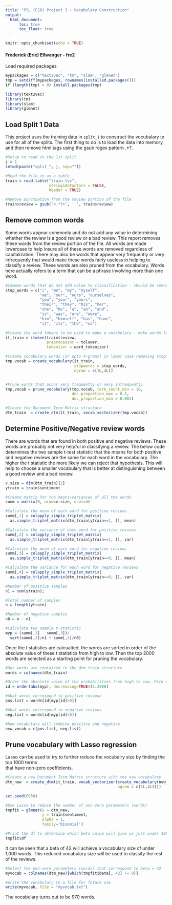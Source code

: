 ---
title: "PSL (F20) Project 3 - Vocabulary Construction"
output:    
  html_document:
      toc: true
      toc_float: true
---

```{r setup, include=FALSE}
knitr::opts_chunk$set(echo = TRUE)
```
#### Frederick (Eric) Ellwanger - fre2 


Load required packages
```{r message=FALSE, warning=FALSE}
mypackages = c("text2vec", "tm", "slam", "glmnet")   
tmp = setdiff(mypackages, rownames(installed.packages())) 
if (length(tmp) > 0) install.packages(tmp)

library(text2vec)
library(tm)
library(slam)
library(glmnet)
```


## Load Split 1 Data  
This project uses the training data in `split_1` to construct the vocubalary to use for all of the splits. The first thing to do is to load the data into memory and then remove html tags using the gsub regex pattern .*?.

```{r message=FALSE, warning=FALSE}
#Setup to read in the 1st split
j = 1
setwd(paste("split_", j, sep=""))

#Read the file in as a table
train = read.table("train.tsv",
                   stringsAsFactors = FALSE,
                   header = TRUE)

#Remove punctuation from the review portion of the file
train$review = gsub('<.*?>', ' ', train$review)
```

## Remove common words  
Some words appear commonly and do not add any value in determining whether the review is a good review or a bad review. This report removes these words from the review portion of the file. All words are made lowercase to help insure all of these words are removed regardless of capitalization. There may also be words that appear very frequently or very infrequently that would make these words fairly useless in helping to classify a review. These words are also pruned from the vocabulary. Words here actually refers to a term that can be a phrase involving more than one word.

```{r}
#Common words that do not add value to classification - should be removed from vocabulary
stop_words = c("i", "me", "my", "myself", 
               "we", "our", "ours", "ourselves", 
               "you", "your", "yours", 
               "their", "they", "his", "her", 
               "she", "he", "a", "an", "and",
               "is", "was", "are", "were", 
               "him", "himself", "has", "have", 
               "it", "its", "the", "us")

#Create the word tokens to be used to make a vocabulary - make words lowercase
it_train = itoken(train$review,
                  preprocessor = tolower, 
                  tokenizer = word_tokenizer)

#Create vocabulary words (or upto 4-grams) in lower case removing stopwords
tmp.vocab = create_vocabulary(it_train, 
                              stopwords = stop_words, 
                              ngram = c(1L,4L))


#Prune words that occur very frequently or very infrequently
tmp.vocab = prune_vocabulary(tmp.vocab, term_count_min = 10,
                             doc_proportion_max = 0.5,
                             doc_proportion_min = 0.001)

#Create the Document Term Matrix structure
dtm_train  = create_dtm(it_train, vocab_vectorizer(tmp.vocab))
```


## Determine Positive/Negative review words   
There are words that are found in both positive and negative reviews. These words are probably not very helpful in classifying a review. The below code determines the two sample t-test statistic that the means for both positive and negative reviews are the same for each word in the vocabulary. The higher the t statistic the more likely we can reject that hypothesis. This will help to choose a smaller vocabulary that is better at distinguishing between a good review and a bad review.  

```{r}

v.size = dim(dtm_train)[2]
ytrain = train$sentiment

#Create matrix for the means/variances of all the words 
summ = matrix(0, nrow=v.size, ncol=4)

#Calculate the mean of each word for positive reviews
summ[,1] = colapply_simple_triplet_matrix(
  as.simple_triplet_matrix(dtm_train[ytrain==1, ]), mean)

#Calculate the variance of each word for positive reviews
summ[,2] = colapply_simple_triplet_matrix(
  as.simple_triplet_matrix(dtm_train[ytrain==1, ]), var)

#Calculate the mean of each word for negative reviews
summ[,3] = colapply_simple_triplet_matrix(
  as.simple_triplet_matrix(dtm_train[ytrain==0, ]), mean)

#Calculate the variance for each word for negative reviews
summ[,4] = colapply_simple_triplet_matrix(
  as.simple_triplet_matrix(dtm_train[ytrain==0, ]), var)

#Number of positive samples
n1 = sum(ytrain); 

#Total number of samples
n = length(ytrain)

#Number of negative samples
n0 = n - n1

#Calculate two sample t-statistic
myp = (summ[,1] - summ[,3])/
  sqrt(summ[,2]/n1 + summ[,4]/n0)
```


Once the t statistics are calcualted, the words are sorted in order of the absolute value of these t statistics from high to low. Then the top 2000 words are selected as a starting point for pruning the vocabulary.  

```{r}
#Our words are contained in the dtm_train structure
words = colnames(dtm_train)

#Order the absolute value of the probabilities from high to low. Pick top 2000 words
id = order(abs(myp), decreasing=TRUE)[1:2000]

#What words correspond to positive reviews
pos.list = words[id[myp[id]>0]]

#What words correspond to negative reviews
neg.list = words[id[myp[id]<0]]

#New vocabulary will combine positive and negative
new_vocab = c(pos.list, neg.list)
```

## Prune vocabulary with Lasso regression 
Lasso can be used to try to further reduce the vocubalry size by finding the top 1000 terms  
that have non-zero coefficients.

```{r}
#Create a new Document Term Matrix structure with the new vocabulary
dtm_new  = create_dtm(it_train, vocab_vectorizer(create_vocabulary(new_vocab,
                                                 ngram = c(1L,4L))))

set.seed(6950)

#Use Lasso to reduce the number of non-zero parameters (words) 
tmpfit = glmnet(x = dtm_new, 
                y = train$sentiment, 
                alpha = 1,
                family='binomial')

#Print the df to determine which beta value will give us just under 1000 words
tmpfit$df
```


It can be seen that a beta of 42 will achieve a vocabulary size of under 1,000 words. This reduced vocabulary size will be used to classify the rest of the reviews.  

```{r}
#Select the non-zero parameters (words) that correspond to beta = 42
myvocab = colnames(dtm_new)[which(tmpfit$beta[, 42] != 0)]

#Write the vocabulary to a file for future use
write(myvocab, file = "myvocab.txt")
```

The vocabulary turns out to be 970 words. 
